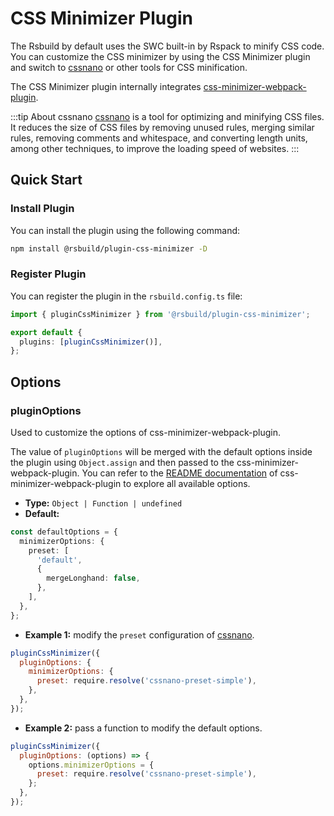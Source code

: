 # CSS Minimizer Plugin

The Rsbuild by default uses the SWC built-in by Rspack to minify CSS code. You can customize the CSS minimizer by using the CSS Minimizer plugin and switch to [cssnano](https://cssnano.co/) or other tools for CSS minification.

The CSS Minimizer plugin internally integrates [css-minimizer-webpack-plugin](https://github.com/webpack-contrib/css-minimizer-webpack-plugin).

:::tip About cssnano
[cssnano](https://cssnano.co/) is a tool for optimizing and minifying CSS files. It reduces the size of CSS files by removing unused rules, merging similar rules, removing comments and whitespace, and converting length units, among other techniques, to improve the loading speed of websites.
:::

## Quick Start

### Install Plugin

You can install the plugin using the following command:

```bash
npm install @rsbuild/plugin-css-minimizer -D
```

### Register Plugin

You can register the plugin in the `rsbuild.config.ts` file:

```ts title="rsbuild.config.ts"
import { pluginCssMinimizer } from '@rsbuild/plugin-css-minimizer';

export default {
  plugins: [pluginCssMinimizer()],
};
```

## Options

### pluginOptions

Used to customize the options of css-minimizer-webpack-plugin.

The value of `pluginOptions` will be merged with the default options inside the plugin using `Object.assign` and then passed to the css-minimizer-webpack-plugin. You can refer to the [README documentation](https://github.com/webpack-contrib/css-minimizer-webpack-plugin) of css-minimizer-webpack-plugin to explore all available options.

- **Type:** `Object | Function | undefined`
- **Default:**

```ts
const defaultOptions = {
  minimizerOptions: {
    preset: [
      'default',
      {
        mergeLonghand: false,
      },
    ],
  },
};
```

- **Example 1:** modify the `preset` configuration of [cssnano](https://cssnano.co/).

```js
pluginCssMinimizer({
  pluginOptions: {
    minimizerOptions: {
      preset: require.resolve('cssnano-preset-simple'),
    },
  },
});
```

- **Example 2:** pass a function to modify the default options.

```js
pluginCssMinimizer({
  pluginOptions: (options) => {
    options.minimizerOptions = {
      preset: require.resolve('cssnano-preset-simple'),
    };
  },
});
```
